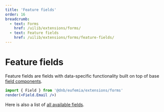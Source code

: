 ```yaml
---
title: 'Feature fields'
order: 16
breadcrumb:
  - text: Forms
    href: /uilib/extensions/forms/
  - text: Feature fields
    href: /uilib/extensions/forms/feature-fields/
---
```



# Feature fields

Feature fields are fields with data-specific functionality built on top of base [field components](/uilib/extensions/forms/base-fields/).

```jsx
import { Field } from '@dnb/eufemia/extensions/forms'
render(<Field.Email />)
```

Here is also a list of [all available fields](/uilib/extensions/forms/all-fields/).

<ListFeatureFieldComponents />
